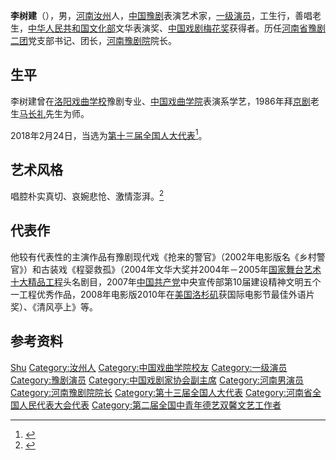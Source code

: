 {{infobox person/Wikidata|fetchwikidata=ALL|image=2020年5月17日 河南豫剧院院长李树建：“以艺抗疫” 跨界连麦传播戏曲文化.webm|caption=2020年5月17日，河南豫剧院院长李树建表示“以艺抗疫” 跨界连麦传播戏曲文化}}
'''李树建'''（{{bd|1962年|4月|CatIdx=Li}}），男，[[河南|河南]][[汝州|汝州]]人，[[中华人民共和国|中国]][[豫剧|豫剧]]表演艺术家，[[一级演员|一级演员]]，工生行，善唱老生，[[中华人民共和国文化部|中华人民共和国文化部]]文华表演奖、[[中国戏剧梅花奖|中国戏剧梅花奖]]获得者。历任[[河南省豫剧二团|河南省豫剧二团]]党支部书记、团长，[[河南豫剧院|河南豫剧院]]院长。

== 生平 ==
李树建曾在[[洛阳戏曲学校|洛阳戏曲学校]]豫剧专业、[[中国戏曲学院|中国戏曲学院]]表演系学艺，1986年拜[[京剧|京剧]]老生[[马长礼|马长礼]]先生为师。

2018年2月24日，当选为[[第十三届全国人大代表|第十三届全国人大代表]]<ref>{{Cite web|title=（受权发布）中华人民共和国第十三届全国人民代表大会代表名单|url=http://www.chinanews.com/gn/2018/02-25/8453959.shtml|accessdate=2021-02-13|work=中新网|archive-date=2018-02-27|archive-url=https://web.archive.org/web/20180227031724/http://www.chinanews.com/gn/2018/02-25/8453959.shtml|dead-url=no}}</ref>。

== 艺术风格 ==
唱腔朴实真切、哀婉悲怆、激情澎湃。<ref>{{cite web|url=http://fashion.ifeng.com/news/detail_2012_06/14/15296451_0.shtml?_from_ralated|title=李树建表演的艺术化个性创造|publisher=中国文化报|date=2012-06-14|access-date=2013-01-11|archive-date=2019-06-09|archive-url=https://web.archive.org/web/20190609144758/http://fashion.ifeng.com/news/detail_2012_06/14/15296451_0.shtml?_from_ralated|dead-url=no}}</ref>

== 代表作 ==
他较有代表性的主演作品有豫剧现代戏《抢来的警官》（2002年电影版名《乡村警官》）和古装戏《程婴救孤》（2004年文华大奖并2004年－2005年[[国家舞台艺术十大精品工程|国家舞台艺术十大精品工程]]头名剧目，2007年[[中国共产党|中国共产党]]中央宣传部第10届建设精神文明五个一工程优秀作品，2008年电影版2010年在[[美国|美国]][[洛杉矶|洛杉矶]]获国际电影节最佳外语片奖）、《清风亭上》等。

== 参考资料 ==
{{reflist}}

{{中國戲劇梅花獎}}
{{第二届全国中青年德艺双馨文艺工作者}}
{{Navboxes
| title  = 李树建在[[中国戏剧家协会|中国戏剧家协会]]的职务
| list1  =
{{中国戏剧家协会第七届理事会}}
{{中国戏剧家协会第八届理事会}}
{{中国戏剧家协会第九届理事会}}
}}
{{Navboxes
| title  = 李树建在[[中国文学艺术界联合会|中国文学艺术界联合会]]的职务
| list1  =
{{中国文学艺术界联合会第十届全国委员会}}
}}

{{Authority control}}

{{DEFAULTSORT:Li李}}
[[Category:李姓|Shu]]
[[Category:汝州人|Category:汝州人]]
[[Category:中国戏曲学院校友|Category:中国戏曲学院校友]]
[[Category:一级演员|Category:一级演员]]
[[Category:豫剧演员|Category:豫剧演员]]
[[Category:中国戏剧家协会副主席|Category:中国戏剧家协会副主席]]
[[Category:河南男演员|Category:河南男演员]]
[[Category:河南豫剧院院长|Category:河南豫剧院院长]]
[[Category:第十三届全国人大代表|Category:第十三届全国人大代表]]
[[Category:河南省全国人民代表大会代表|Category:河南省全国人民代表大会代表]]
[[Category:第二届全国中青年德艺双馨文艺工作者|Category:第二届全国中青年德艺双馨文艺工作者]]